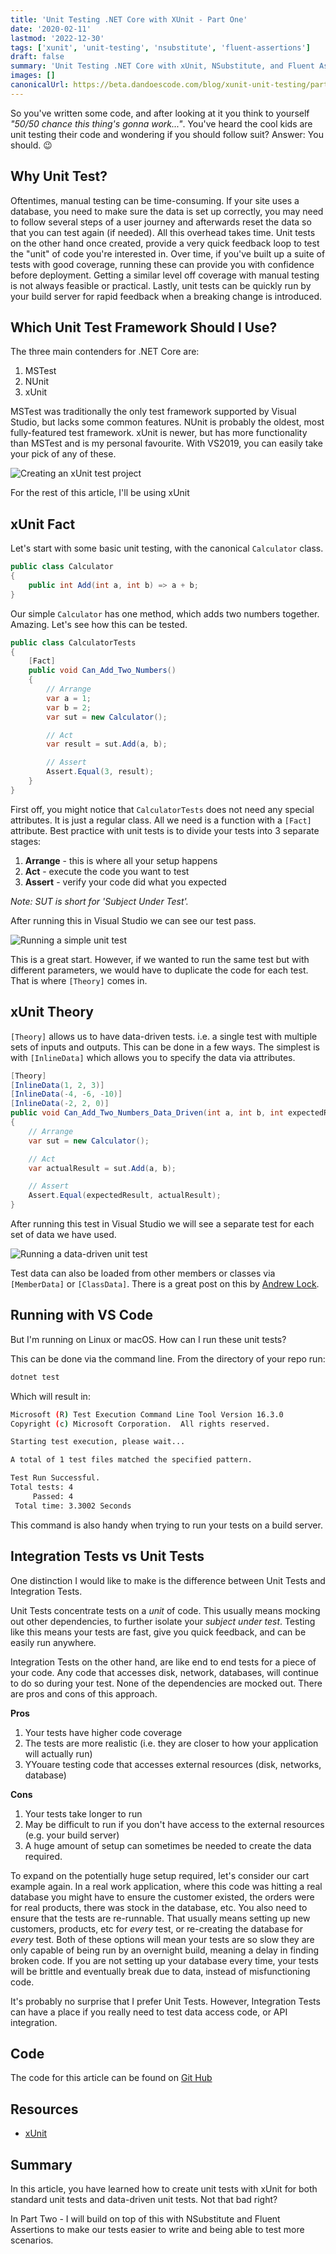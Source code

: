 ```yaml
---
title: 'Unit Testing .NET Core with XUnit - Part One'
date: '2020-02-11'
lastmod: '2022-12-30'
tags: ['xunit', 'unit-testing', 'nsubstitute', 'fluent-assertions']
draft: false
summary: 'Unit Testing .NET Core with xUnit, NSubstitute, and Fluent Assertions.'
images: []
canonicalUrl: https://beta.dandoescode.com/blog/xunit-unit-testing/part-one
---
```


So you've written some code, and after looking at it you think to yourself *"50/50 chance this thing's gonna work..."*.  You've heard the cool kids are unit testing their code and wondering if you should follow suit? Answer: You should. 😉

## Why Unit Test?

Oftentimes, manual testing can be time-consuming.  If your site uses a database, you need to make sure the data is set up correctly, you may need to follow several steps of a user journey and afterwards reset the data so that you can test again (if needed).  All this overhead takes time.  Unit tests on the other hand once created, provide a very quick feedback loop to test the "unit" of code you're interested in.  Over time, if you've built up a suite of tests with good coverage, running these can provide you with confidence before deployment.  Getting a similar level off coverage with manual testing is not always feasible or practical.  Lastly, unit tests can be quickly run by your build server for rapid feedback when a breaking change is introduced.

## Which Unit Test Framework Should I Use?
The three main contenders for .NET Core are:
1. MSTest
2. NUnit
3. xUnit

MSTest was traditionally the only test framework supported by Visual Studio, but lacks some common features.  NUnit is probably the oldest, most fully-featured test framework.  xUnit is newer, but has more functionality than MSTest and is my personal favourite.  With VS2019, you can easily take your pick of any of these.

![Creating an xUnit test project](/static/images/xunit-unit-testing/create-test-project.png)

For the rest of this article, I'll be using xUnit

## xUnit Fact
Let's start with some basic unit testing, with the canonical `Calculator` class.

```csharp
public class Calculator
{
    public int Add(int a, int b) => a + b;
}
```

Our simple `Calculator` has one method, which adds two numbers together.  Amazing.  Let's see how this can be tested.

```csharp
public class CalculatorTests
{
    [Fact]
    public void Can_Add_Two_Numbers()
    {
        // Arrange
        var a = 1;
        var b = 2;
        var sut = new Calculator();

        // Act
        var result = sut.Add(a, b);

        // Assert
        Assert.Equal(3, result);
    }
}
```

First off, you might notice that `CalculatorTests` does not need any special attributes.  It is just a regular class.  All we need is a function with a `[Fact]` attribute.  Best practice with unit tests is to divide your tests into 3 separate stages:

1. **Arrange** - this is where all your setup happens
2. **Act** - execute the code you want to test
3. **Assert** - verify your code did what you expected

*Note: SUT is short for 'Subject Under Test'.*

After running this in Visual Studio we can see our test pass.

![Running a simple unit test](/static/images/xunit-unit-testing/unit-test-result-1.png)

This is a great start.  However, if we wanted to run the same test but with different parameters, we would have to duplicate the code for each test.  That is where `[Theory]` comes in.

## xUnit Theory
`[Theory]` allows us to have data-driven tests.  i.e. a single test with multiple sets of inputs and outputs.  This can be done in a few ways.  The simplest is with `[InlineData]` which allows you to specify the data via attributes.


```csharp
[Theory]
[InlineData(1, 2, 3)]
[InlineData(-4, -6, -10)]
[InlineData(-2, 2, 0)]
public void Can_Add_Two_Numbers_Data_Driven(int a, int b, int expectedResult)
{
    // Arrange
    var sut = new Calculator();

    // Act
    var actualResult = sut.Add(a, b);

    // Assert
    Assert.Equal(expectedResult, actualResult);
}
```

After running this test in Visual Studio we will see a separate test for each set of data we have used.

![Running a data-driven unit test](/static/images/xunit-unit-testing/unit-test-result-2.png)

Test data can also be loaded from other members or classes via `[MemberData]` or `[ClassData]`.  There is a great post on this by [Andrew Lock](https://andrewlock.net/creating-parameterised-tests-in-xunit-with-inlinedata-classdata-and-memberdata/).

## Running with VS Code
But I'm running on Linux or macOS.  How can I run these unit tests?

This can be done via the command line.  From the directory of your repo run:

```bash
dotnet test
```

Which will result in:

```bash
Microsoft (R) Test Execution Command Line Tool Version 16.3.0
Copyright (c) Microsoft Corporation.  All rights reserved.

Starting test execution, please wait...

A total of 1 test files matched the specified pattern.

Test Run Successful.
Total tests: 4
     Passed: 4
 Total time: 3.3002 Seconds
```

This command is also handy when trying to run your tests on a build server.

## Integration Tests vs Unit Tests
One distinction I would like to make is the difference between Unit Tests and Integration Tests.

Unit Tests concentrate tests on a *unit* of code.  This usually means mocking out other dependencies, to further isolate your *subject under test*.  Testing like this means your tests are fast, give you quick feedback, and can be easily run anywhere.

Integration Tests on the other hand, are like end to end tests for a piece of your code.  Any code that accesses disk, network, databases, will continue to do so during your test.  None of the dependencies are mocked out.  There are pros and cons of this approach.

**Pros**
1. Your tests have higher code coverage
2. The tests are more realistic (i.e. they are closer to how your application will actually run)
3. YYouare testing code that accesses external resources (disk, networks, database)

**Cons**
1. Your tests take longer to run
2. May be difficult to run if you don't have access to the external resources (e.g. your build server)
3. A huge amount of setup can sometimes be needed to create the data required.  

To expand on the potentially huge setup required, let's consider our cart example again.  In a real work application, where this code was hitting a real database you might have to ensure the customer existed, the orders were for real products, there was stock in the database, etc.  You also need to ensure that the tests are re-runnable.  That usually means setting up new customers, products, etc for *every* test, or re-creating the database for *every* test.  Both of these options will mean your tests are so slow they are only capable of being run by an overnight build, meaning a delay in finding broken code.  If you are not setting up your database every time, your tests will be brittle and eventually break due to data, instead of misfunctioning code.

It's probably no surprise that I prefer Unit Tests.  However, Integration Tests can have a place if you really need to test data access code, or API integration.

## Code
The code for this article can be found on [Git Hub](https://github.com/danielmackay/dotnet-core-xunit)

## Resources
- [xUnit](https://xunit.net/)

## Summary
In this article, you have learned how to create unit tests with xUnit for both standard unit tests and data-driven unit tests.  Not that bad right?

In Part Two - I will build on top of this with NSubstitute and Fluent Assertions to make our tests easier to write and being able to test more scenarios.






